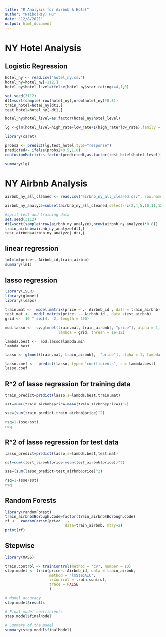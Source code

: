 ---
title: "R Analysis for Airbnb & Hotel"
author: "Naibo(Ray) Hu"
date: "12/8/2021"
output: html_document
---
# NY Hotel Analysis
## Logistic Regression
```{r}
hotel_ny <- read.csv("hotel_ny.csv")
hotel_ny=hotel_ny[-112,]
hotel_ny$hotel_level=ifelse(hotel_ny$star_rating>=4,1,0)

```


```{r}
set.seed(3112)
dt1=sort(sample(nrow(hotel_ny),nrow(hotel_ny)*0.8))
train_hotel=hotel_ny[dt1,]
test_hotel=hotel_ny[-dt1,]
```

```{r}
hotel_ny$hotel_level=as.factor(hotel_ny$hotel_level)
```


```{r}
lg <-glm(hotel_level~high_rate+low_rate+I(high_rate*low_rate),family = binomial,data=train_hotel)

```

```{r}
library(caret)
```

```{r}
probs2 <- predict(lg,test_hotel,type="response")
predicted<- ifelse(probs2>0.5,1,0)
confusionMatrix(as.factor(predicted),as.factor(test_hotel$hotel_level))
```

```{r}
summary(lg)
```
# NY Airbnb Analysis
```{r}
airbnb_ny_all_cleaned <- read.csv("airbnb_ny_all_cleaned.csv", row.names=NULL)

airbnb_ny_analyze=subset(airbnb_ny_all_cleaned,select=-c(2,4,5,10,11,12))
```


```{r}
#split test and training data 
set.seed(3112)
dt1=sort(sample(nrow(airbnb_ny_analyze),nrow(airbnb_ny_analyze)*0.8))
train_airbnb=airbnb_ny_analyze[dt1,]
test_airbnb=airbnb_ny_analyze[-dt1,]
```

## linear regression
```{r}
lm1=lm(price~.-Airbnb_id,train_airbnb)
summary(lm1)
```


## lasso regression
```{r}
library(ISLR)
library(glmnet)
library(leaps)
```

```{r}
train.mat <-  model.matrix(price ~ .- Airbnb_id , data = train_airbnb)
test.mat <-  model.matrix(price~ .- Airbnb_id , data =test_airbnb)
grid <-  10 ^ seq(4, -2, length = 100)
```

```{r}
mod.lasso <-  cv.glmnet(train.mat, train_airbnb[, "price"], alpha = 1, 
                        lambda = grid, thresh = 1e-12)

lambda.best <-  mod.lasso$lambda.min
lambda.best
```

```{r}
lasso <- glmnet(train.mat, train_airbnb[,  "price"], alpha = 1, lambda = grid)

lasso.coef <-  predict(lasso, type= "coefficients", s = lambda.best)
lasso.coef
```

## R^2 of lasso regression for training data

```{r}
train_predict=predict(lasso,s=lambda.best,train.mat)

sst=sum((train_airbnb$price-mean(train_airbnb$price))^2)

sse=(sum(train_predict-train_airbnb$price)^2)

rsq=1-(sse/sst)
rsq
```

## R^2 of lasso regression for test data
```{r}
lasso_predict=predict(lasso,s=lambda.best,test.mat)

sst=sum((test_airbnb$price-mean(test_airbnb$price))^2)

sse=(sum(lasso_predict-test_airbnb$price)^2)

rsq=1-(sse/sst)
rsq
```

## Random Forests
```{r}
library(randomForest)
train_airbnb$Borough.Code=factor(train_airbnb$Borough.Code)
rf <-  randomForest(price ~., 
                           data=train_airbnb, mtry=2)
print(rf)
```

## Stepwise
```{r}
library(MASS)
```

```{r}
train.control <- trainControl(method = "cv", number = 10)
step.model <- train(price~.-Airbnb_id, data = train_airbnb,
                    method = "lmStepAIC", 
                    trControl = train.control,
                    trace = FALSE
                    )
```

```{r}
# Model accuracy
step.model$results
```

```{r}
# Final model coefficients
step.model$finalModel
```

```{r}
# Summary of the model
summary(step.model$finalModel)
```
